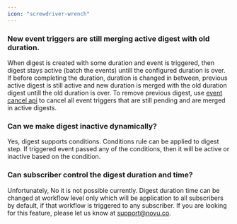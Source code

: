 ```yaml
---
icon: "screwdriver-wrench"
---
```


### New event triggers are still merging active digest with old duration.
When digest is created with some duration and event is triggered, then digest stays active (batch the events) untill the configured duration is over. If before completing the duration, duration is changed in between, previous active digest is still active and new duration is merged with the old duration digest untill the old duration is over. To remove previous digest, use [event cancel api](/api-reference/events/cancel-triggered-event) to cancel all event triggers that are still pending and are merged in active digests.

### Can we make digest inactive dynamically?
Yes, digest supports conditions. Conditions rule can be applied to digest step. If triggered event passed any of the conditions, then it will be active or inactive based on the condition.

### Can subscriber control the digest duration and time?
Unfortunately, No it is not possible currently. Digest duration time can be changed at workflow level only which will be application to all subscribers by default, if that workflow is triggered to any subscriber. If you are looking for this feature, please let us know at support@novu.co.


<Snippet file="contact-support.mdx" />
